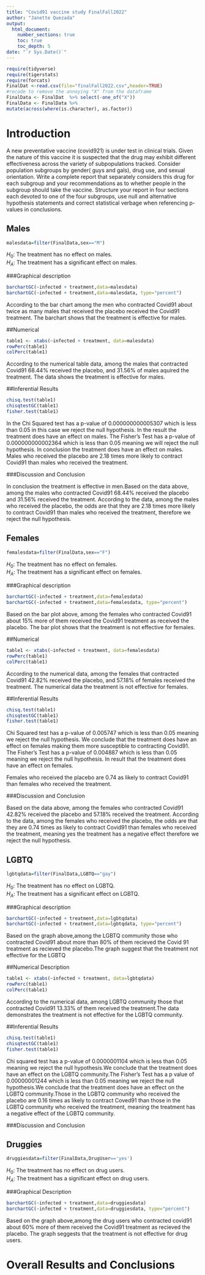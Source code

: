 ```yaml
---
title: "Covid91 vaccine study FinalFall2022"
author: "Janette Quezada"
output: 
  html_document:
    number_sections: true
    toc: true
    toc_depth: 5
date: "`r Sys.Date()`" 
---
```


```r
require(tidyverse)
require(tigerstats)
require(forcats)
FinalDat <-read.csv(file="finalFall2022.csv",header=TRUE)
#recode to remove the annoying "X" from the dataframe
FinalData <- FinalDat  %>% select(-one_of("X"))
FinalData <- FinalData %>%
mutate(across(where(is.character), as.factor))
```

# Introduction

A new  preventative vaccine (covid921) is under test in clinical trials. Given the nature of this vaccine it is suspected that the drug may exhibit different effectiveness across the variety of subpopulations tracked. Consider population subgroups by gender( guys and gals), drug use, and sexual orientation. Write a complete report that separately considers this drug for each subgroup and your recommendations as to whether people in the subgroup should take the vaccine. Structure your report in four sections each devoted to one of the four subgroups, use null and alternative hypothesis statements and correct statistical verbage when referencing p-values in conclusions.

## Males
```r
malesdata=filter(FinalData,sex=="M")
```


$H_0$: The treatment has no effect on males.  
$H_A$: The treatment has a significant effect on males.


###Graphical description  

```r
barchartGC(~infected + treatment,data=malesdata)
barchartGC(~infected + treatment,data=malesdata, type="percent")

```



According to the bar chart among the men who contracted Covid91 about twice as many males that received the placebo received the Covid91 treatment. The barchart shows that the treatment is effective for males.


##Numerical

```r
table1 <- xtabs(~infected + treatment, data=malesdata)
rowPerc(table1)
colPerc(table1)
```

According to the numerical table data, among the males that contracted Covid91 68.44% received the placebo, and 31.56% of males aquired the treatment. The data shows the treatment is effective for males.



##Inferential Results

```r
chisq.test(table1)
chisqtestGC(table1)
fisher.test(table1)
```


In the Chi Squared test has a p-value of 0.000000000005307 which is less than 0.05 in this case we reject the null hypothesis. In the result the treatment does have an effect on males.
The Fisher's Test has a p-value of 0.000000000002364 which is less than 0.05 meaning we will reject the null hypothesis. In conclusion the treatment does have an effect on males.  
Males who received the placebo are 2.18 times more likely to contract Covid91 than males who received the treatment.


###Discussion and Conclusion



In conclusion the treatment is effective in men.Based on the data above, among the males who contracted Covid91 68.44% received the placebo and 31.56% received the treatment. According to the data, among the males who received the placebo, the odds are that they are 2.18 times more likely to contract Covid91 than males who received the treatment, therefore we reject the null hypothesis.

## Females
```r
femalesdata=filter(FinalData,sex=="F")
```


$H_0$: The treatment has no effect on females.  
$H_A$: The treatment has a significant effect on females.


###Graphical description  

```r
barchartGC(~infected + treatment,data=femalesdata)
barchartGC(~infected + treatment,data=femalesdata, type="percent")

```

Based on the bar plot above, among the females who contracted Covid91 about 15% more of them received the Covid91 treatment as received the placebo. The bar plot shows that the treatment is not effective for females.

##Numerical

```r
table1 <- xtabs(~infected + treatment, data=femalesdata)
rowPerc(table1)
colPerc(table1)
```


According to the numerical data, among the females that contracted Covid91 42.82% received the placebo, and 57.18% of females received the treatment. The numerical data the treatment is not effective for females.


##Inferential Results

```r
chisq.test(table1)
chisqtestGC(table1)
fisher.test(table1)
```


Chi Squared test has a p-value of 0.005747 which is less than 0.05 meaning we reject the null hypothesis. We conclude that the treatment does have an effect on females making them more susceptible to contracting Covid91. 
The Fisher's Test has a p-value of 0.004887 which is less than 0.05 meaning we reject the null hypothesis. In result  that the treatment does have an effect on females.

Females who received the placebo are 0.74 as likely to contract Covid91 than females who received the treatment.


###Discussion and Conclusion


Based on the data above, among the females who contracted Covid91 42.82% received the placebo and 57.18% received the treatment. According to the data, among the females who received the placebo, the odds are that they are 0.74 times as likely to contract Covid91 than females who received the treatment, meaning yes the treatment has a negative effect therefore we reject the null hypothesis.


## LGBTQ

```r
lgbtqdata=filter(FinalData,LGBTQ=="gay")
```

$H_0$: The treatment has no effect on LGBTQ.  
$H_A$: The treatment has a significant effect on LGBTQ.


###Graphical description  

```r
barchartGC(~infected + treatment,data=lgbtqdata)
barchartGC(~infected + treatment,data=lgbtqdata, type="percent")

```

Based on the graph above,among the LGBTQ community those who contracted Covid91 about more than 80% of them recieved the Covid 91 treatment as recieved the placebo.The graph suggest that the treatment not effective for the LGBTQ

##Numerical Description

```r
table1 <- xtabs(~infected + treatment, data=lgbtqdata)
rowPerc(table1)
colPerc(table1)
```

According to the numerical data, among LGBTQ community those that contracted Covid91 13.33% of them received the treatment.The data demonstrates the treatment is not effective for the LGBTQ community.


##Inferential Results

```r
chisq.test(table1)
chisqtestGC(table1)
fisher.test(table1)
```


Chi squared test has a p-value of 0.0000001104 which is less than 0.05 meaning we reject the null hypothesis.We conclude that the treatment does have an effect on the LGBTQ community.The Fisher's Test has a p value of 0.00000001244 which is less than 0.05 meaning we reject the null hypothesis.We conclude that the treatment does have an effect on the LGBTQ community.Those in the LGBTQ community who received the placebo are 0.16 times as likely to contract Coved91 than those in the LGBTQ community who received the treatment, meaning the treatment has a negative effect of the LGBTQ community.


###Discussion and Conclusion



## Druggies
```r
druggiesdata=filter(FinalData,DrugUser=='yes')
```

$H_0$: The treatment has no effect on drug users.  
$H_A$: The treatment has a significant effect on drug users.

###Graphical Description

```r
barchartGC(~infected + treatment,data=druggiesdata)
barchartGC(~infected + treatment,data=druggiesdata, type="percent")

```

Based on the graph above,among the drug users who contracted covid91 about 60% more of them received the Covid91 treatment as recieved the placebo. The graph seggests that the treatment is not effective for drug users.



# Overall Results and Conclusions